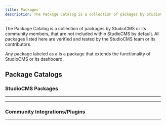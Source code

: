 ```yaml
---
title: Packages
description: The Package Catalog is a collection of packages by StudioCMS or its community.
---
```



The Package Catalog is a collection of packages by StudioCMS or its community members, that are not included within StudioCMS by default. All packages listed here are verified and tested by the StudioCMS team or its contributors.

Any package labeled as a <Badge text="Plugin" variant="tip"/> is a package that extends the functionality of StudioCMS or its dashboard.

## Package Catalogs

### StudioCMS Packages
---

<PackageCatalog pkgType="studiocms" />

---

<PackageCatalog pkgType="studiocms-plugin" />

### Community Integrations/Plugins
---

<PackageCatalog pkgType="community-plugin" />